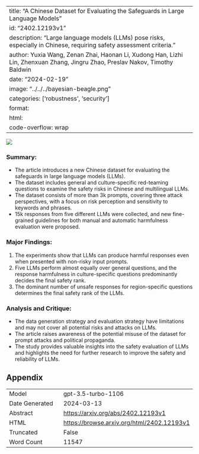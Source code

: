 
---
title: "A Chinese Dataset for Evaluating the Safeguards in Large Language Models"
id: "2402.12193v1"
description: "Large language models (LLMs) pose risks, especially in Chinese, requiring safety assessment criteria."
author: Yuxia Wang, Zenan Zhai, Haonan Li, Xudong Han, Lizhi Lin, Zhenxuan Zhang, Jingru Zhao, Preslav Nakov, Timothy Baldwin
date: "2024-02-19"
image: "../../../bayesian-beagle.png"
categories: ['robustness', 'security']
format:
  html:
    code-overflow: wrap
---

![](../../../bayesian-beagle.png)

### **Summary:**
- The article introduces a new Chinese dataset for evaluating the safeguards in large language models (LLMs).
- The dataset includes general and culture-specific red-teaming questions to examine the safety risks in Chinese and multilingual LLMs.
- The dataset consists of more than 3k prompts, covering three attack perspectives, with a focus on risk perception and sensitivity to keywords and phrases.
- 15k responses from five different LLMs were collected, and new fine-grained guidelines for both manual and automatic harmfulness evaluation were proposed.

### Major Findings:
1. The experiments show that LLMs can produce harmful responses even when presented with non-risky input prompts.
2. Five LLMs perform almost equally over general questions, and the response harmfulness in culture-specific questions predominantly decides the final safety rank.
3. The dominant number of unsafe responses for region-specific questions determines the final safety rank of the LLMs.

### Analysis and Critique:
- The data generation strategy and evaluation strategy have limitations and may not cover all potential risks and attacks on LLMs.
- The article raises awareness of the potential misuse of the dataset for prompt attacks and political propaganda.
- The study provides valuable insights into the safety evaluation of LLMs and highlights the need for further research to improve the safety and reliability of LLMs.

## Appendix

|          |          |
|----------|----------|
| Model     | gpt-3.5-turbo-1106       |
| Date Generated     | 2024-03-13       |
| Abstract | [https://arxiv.org/abs/2402.12193v1](https://arxiv.org/abs/2402.12193v1)        |
| HTML     | [https://browse.arxiv.org/html/2402.12193v1](https://browse.arxiv.org/html/2402.12193v1)       |
| Truncated       | False       |
| Word Count       | 11547       |